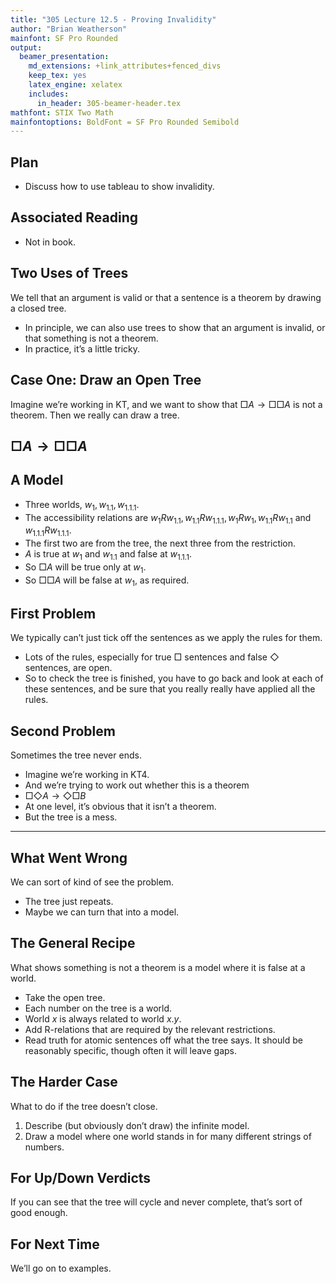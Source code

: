 ```yaml
---
title: "305 Lecture 12.5 - Proving Invalidity"
author: "Brian Weatherson"
mainfont: SF Pro Rounded
output:
  beamer_presentation:
    md_extensions: +link_attributes+fenced_divs
    keep_tex: yes
    latex_engine: xelatex
    includes:
      in_header: 305-beamer-header.tex
mathfont: STIX Two Math
mainfontoptions: BoldFont = SF Pro Rounded Semibold
---
```


## Plan

- Discuss how to use tableau to show invalidity.

## Associated Reading

- Not in book.

## Two Uses of Trees

We tell that an argument is valid or that a sentence is a theorem by drawing a closed tree.

- In principle, we can also use trees to show that an argument is invalid, or that something is not a theorem.
- In practice, it's a little tricky.

## Case One: Draw an Open Tree

Imagine we're working in KT, and we want to show that $\Box A \rightarrow \Box \Box A$ is not a theorem. Then we really can draw a tree.

## $\Box A \rightarrow \Box \Box A$

\begin{oltableau}
[\pFmla{\False}{\Box A \rightarrow \Box \Box A}{1}, checked, just = \TAss
  [\pFmla{\True}{\Box A}{1}, just = {\TRule{\False}{\rightarrow}[1]}
    [\pFmla{\False}{\Box \Box A}{1}, checked, just = {\TRule{\False}{\rightarrow}[1]}
      [\pFmla{\True}{A}{1}, just = {T $\Box$ 2}
        [\pFmla{\False}{\Box A}{1.1}, checked, just = {\TRule{\False}{\Box}[3]}
          [\pFmla{\True}{A}{1.1}, just = {\TRule{\True}{\Box}[2]}        
            [\pFmla{\False}{A}{1.1.1}, just = {\TRule{\False}{\Box}[5]}
            ]
          ]
        ]
      ]
    ]
  ]
]
\end{oltableau}

## A Model 

- Three worlds, $w_1, w_{1.1}, w_{1.1.1}$.
- The accessibility relations are $w_1Rw_{1.1}, w_{1.1}Rw_{1.1.1}, w_1Rw_1, w_{1.1}Rw_{1.1}$ and $w_{1.1.1}Rw_{1.1.1}$.
- The first two are from the tree, the next three from the restriction.
- $A$ is true at $w_1$ and $w_{1.1}$ and false at $w_{1.1.1}$.
- So $\Box A$ will be true only at $w_1$.
- So $\Box \Box A$ will be false at $w_1$, as required.

## First Problem

We typically can't just tick off the sentences as we apply the rules for them.

- Lots of the rules, especially for true $\Box$ sentences and false $\Diamond$ sentences, are open.
- So to check the tree is finished, you have to go back and look at each of these sentences, and be sure that you really really have applied all the rules.

## Second Problem

Sometimes the tree never ends.

- Imagine we're working in KT4.
- And we're trying to work out whether this is a theorem
- $\Box \Diamond A \rightarrow \Diamond \Box B$
- At one level, it's obvious that it isn't a theorem.
- But the tree is a mess.

---

\begin{oltableau}
[\pFmla{\False}{\Box \Diamond A \rightarrow \Diamond \Box B}{1}, checked, just = \TAss,
  [\pFmla{\True}{\Box \Diamond A}{1}, just = {\TRule{\False}{\rightarrow}[1]},
    [\pFmla{\False}{\Diamond \Box B}{1}, just = {\TRule{\False}{\rightarrow}[1]},
      [\pFmla{\True}{\Diamond A}{1}, checked, just={T $\Box$, 2},
        [\pFmla{\False}{\Box B}{1}, checked, just={T $\Diamond$, 2},
          [\pFmla{\True}{A}{1.1}, just={\TRule{\True}{\Diamond}[4]},
            [\pFmla{\True}{\Diamond A}{1.1}, just={\TRule{\Box}{\True}[2]},
              [\pFmla{\False}{\Box B}{1.1}, just={\TRule{\False}{\Diamond}[3]},
                [\pFmla{\True}{\Box \Diamond A}{1.1}, just = {4 $\Box$, 2},
                ]
              ]
            ]
          ]
        ]
      ]
    ]
  ]
]
\end{oltableau}

## What Went Wrong

We can sort of kind of see the problem.

- The tree just repeats.
- Maybe we can turn that into a model.

## The General Recipe

What shows something is not a theorem is a model where it is false at a world.

- Take the open tree.
- Each number on the tree is a world.
- World $x$ is always related to world $x.y$.
- Add R-relations that are required by the relevant restrictions.
- Read truth for atomic sentences off what the tree says. It should be reasonably specific, though often it will leave gaps.

## The Harder Case

What to do if the tree doesn't close.

1. Describe (but obviously don't draw) the infinite model.
2. Draw a model where one world stands in for many different strings of numbers.

## For Up/Down Verdicts

If you can see that the tree will cycle and never complete, that's sort of good enough.

## For Next Time

We'll go on to examples.